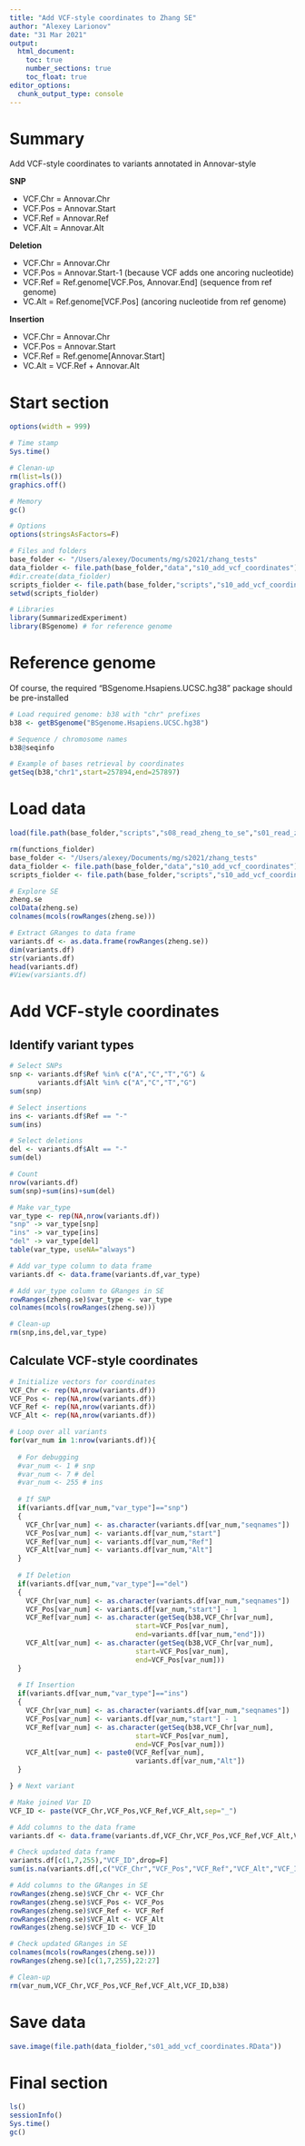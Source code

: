 ```yaml
---
title: "Add VCF-style coordinates to Zhang SE"
author: "Alexey Larionov"
date: "31 Mar 2021"
output:
  html_document:
    toc: true
    number_sections: true
    toc_float: true
editor_options:
  chunk_output_type: console
---
```


# Summary

Add VCF-style coordinates to variants annotated in Annovar-style  

**SNP**

- VCF.Chr = Annovar.Chr  
- VCF.Pos = Annovar.Start  
- VCF.Ref = Annovar.Ref  
- VCF.Alt = Annovar.Alt  

**Deletion**

- VCF.Chr = Annovar.Chr  
- VCF.Pos = Annovar.Start-1 (because VCF adds one ancoring nucleotide)  
- VCF.Ref = Ref.genome[VCF.Pos, Annovar.End] (sequence from ref genome)  
- VC.Alt = Ref.genome[VCF.Pos] (ancoring nucleotide from ref genome)  

**Insertion**

- VCF.Chr = Annovar.Chr  
- VCF.Pos = Annovar.Start
- VCF.Ref = Ref.genome[Annovar.Start]  
- VC.Alt = VCF.Ref + Annovar.Alt

# Start section

<style>
pre {
  overflow-x: auto;
}
pre code {
  word-wrap: normal;
  white-space: pre;
}
</style>

```r
options(width = 999)
```

```r

# Time stamp
Sys.time()

# Clenan-up
rm(list=ls())
graphics.off()

# Memory
gc()

# Options
options(stringsAsFactors=F)

# Files and folders
base_folder <- "/Users/alexey/Documents/mg/s2021/zhang_tests"
data_fiolder <- file.path(base_folder,"data","s10_add_vcf_coordinates")
#dir.create(data_fiolder)
scripts_fiolder <- file.path(base_folder,"scripts","s10_add_vcf_coordinates")
setwd(scripts_fiolder)

# Libraries
library(SummarizedExperiment)
library(BSgenome) # for reference genome

```

# Reference genome

Of course, the required "BSgenome.Hsapiens.UCSC.hg38" package should be pre-installed

```r

# Load required genome: b38 with "chr" prefixes
b38 <- getBSgenome("BSgenome.Hsapiens.UCSC.hg38")

# Sequence / chromosome names
b38@seqinfo

# Example of bases retrieval by coordinates
getSeq(b38,"chr1",start=257894,end=257897)

```

# Load data

```r

load(file.path(base_folder,"scripts","s08_read_zheng_to_se","s01_read_zheng_to_se.RData"))

rm(functions_fiolder)
base_folder <- "/Users/alexey/Documents/mg/s2021/zhang_tests"
data_fiolder <- file.path(base_folder,"data","s10_add_vcf_coordinates")
scripts_fiolder <- file.path(base_folder,"scripts","s10_add_vcf_coordinates")

# Explore SE
zheng.se
colData(zheng.se)
colnames(mcols(rowRanges(zheng.se)))

# Extract GRanges to data frame
variants.df <- as.data.frame(rowRanges(zheng.se))
dim(variants.df)
str(variants.df)
head(variants.df)
#View(varsiants.df)

```

# Add VCF-style coordinates

## Identify variant types

```r

# Select SNPs
snp <- variants.df$Ref %in% c("A","C","T","G") & 
       variants.df$Alt %in% c("A","C","T","G")
sum(snp)

# Select insertions
ins <- variants.df$Ref == "-"
sum(ins)

# Select deletions
del <- variants.df$Alt == "-"
sum(del)

# Count 
nrow(variants.df)
sum(snp)+sum(ins)+sum(del)

# Make var_type
var_type <- rep(NA,nrow(variants.df))
"snp" -> var_type[snp]
"ins" -> var_type[ins]
"del" -> var_type[del]
table(var_type, useNA="always")

# Add var_type column to data frame
variants.df <- data.frame(variants.df,var_type)

# Add var_type column to GRanges in SE
rowRanges(zheng.se)$var_type <- var_type
colnames(mcols(rowRanges(zheng.se)))

# Clean-up
rm(snp,ins,del,var_type)

```

## Calculate VCF-style coordinates

```r

# Initialize vectors for coordinates
VCF_Chr <- rep(NA,nrow(variants.df))
VCF_Pos <- rep(NA,nrow(variants.df))
VCF_Ref <- rep(NA,nrow(variants.df))
VCF_Alt <- rep(NA,nrow(variants.df))

# Loop over all variants
for(var_num in 1:nrow(variants.df)){
  
  # For debugging
  #var_num <- 1 # snp
  #var_num <- 7 # del
  #var_num <- 255 # ins
  
  # If SNP
  if(variants.df[var_num,"var_type"]=="snp")
  {
    VCF_Chr[var_num] <- as.character(variants.df[var_num,"seqnames"])
    VCF_Pos[var_num] <- variants.df[var_num,"start"]
    VCF_Ref[var_num] <- variants.df[var_num,"Ref"]
    VCF_Alt[var_num] <- variants.df[var_num,"Alt"]
  }
  
  # If Deletion
  if(variants.df[var_num,"var_type"]=="del")
  {
    VCF_Chr[var_num] <- as.character(variants.df[var_num,"seqnames"])
    VCF_Pos[var_num] <- variants.df[var_num,"start"] - 1
    VCF_Ref[var_num] <- as.character(getSeq(b38,VCF_Chr[var_num],
                               start=VCF_Pos[var_num],
                               end=variants.df[var_num,"end"]))
    VCF_Alt[var_num] <- as.character(getSeq(b38,VCF_Chr[var_num],
                               start=VCF_Pos[var_num],
                               end=VCF_Pos[var_num]))
  }
  
  # If Insertion
  if(variants.df[var_num,"var_type"]=="ins")
  {
    VCF_Chr[var_num] <- as.character(variants.df[var_num,"seqnames"])
    VCF_Pos[var_num] <- variants.df[var_num,"start"] - 1
    VCF_Ref[var_num] <- as.character(getSeq(b38,VCF_Chr[var_num],
                               start=VCF_Pos[var_num],
                               end=VCF_Pos[var_num]))
    VCF_Alt[var_num] <- paste0(VCF_Ref[var_num],
                               variants.df[var_num,"Alt"])
  }

} # Next variant

# Make joined Var ID
VCF_ID <- paste(VCF_Chr,VCF_Pos,VCF_Ref,VCF_Alt,sep="_")

# Add columns to the data frame
variants.df <- data.frame(variants.df,VCF_Chr,VCF_Pos,VCF_Ref,VCF_Alt,VCF_ID)

# Check updated data frame
variants.df[c(1,7,255),"VCF_ID",drop=F]
sum(is.na(variants.df[,c("VCF_Chr","VCF_Pos","VCF_Ref","VCF_Alt","VCF_ID")]))

# Add columns to the GRanges in SE
rowRanges(zheng.se)$VCF_Chr <- VCF_Chr
rowRanges(zheng.se)$VCF_Pos <- VCF_Pos
rowRanges(zheng.se)$VCF_Ref <- VCF_Ref
rowRanges(zheng.se)$VCF_Alt <- VCF_Alt
rowRanges(zheng.se)$VCF_ID <- VCF_ID

# Check updated GRanges in SE
colnames(mcols(rowRanges(zheng.se)))
rowRanges(zheng.se)[c(1,7,255),22:27]

# Clean-up
rm(var_num,VCF_Chr,VCF_Pos,VCF_Ref,VCF_Alt,VCF_ID,b38)

```

# Save data

```r

save.image(file.path(data_fiolder,"s01_add_vcf_coordinates.RData"))

```

# Final section

```r

ls()
sessionInfo()
Sys.time()
gc()

```
